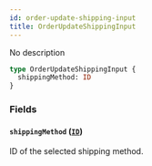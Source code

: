 ```yaml
---
id: order-update-shipping-input
title: OrderUpdateShippingInput
---
```


No description

```graphql
type OrderUpdateShippingInput {
  shippingMethod: ID
}
```

### Fields

#### `shippingMethod` ([`ID`](/api-reference/scalars/id.mdx))

ID of the selected shipping method.

